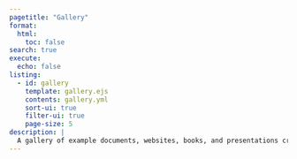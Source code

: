 ```yaml
---
pagetitle: "Gallery"
format:
  html:
    toc: false
search: true
execute:
  echo: false
listing:
  - id: gallery
    template: gallery.ejs
    contents: gallery.yml
    sort-ui: true
    filter-ui: true
    page-size: 5
description: |
  A gallery of example documents, websites, books, and presentations created with Quarto.
---
```


::: {#gallery}
:::